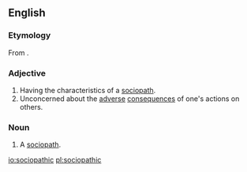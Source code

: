 ==English==

===Etymology===
From {{affix|en|socio-|-pathic}}.

===Adjective===
{{en-adj}}

# Having the characteristics of a [[sociopath]].
# Unconcerned about the [[adverse]] [[consequences]] of one's actions on others.

===Noun===
{{en-noun}}

# {{lb|en|rare}} A [[sociopath]].

[[io:sociopathic]]
[[pl:sociopathic]]